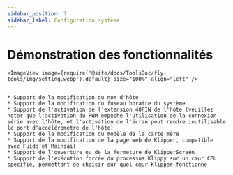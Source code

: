 ```yaml
---
sidebar_position: 7
sidebar_label: Configuration système
---
```






# Démonstration des fonctionnalités

    <ImageView image={require('@site/docs/ToolsDoc/fly-tools/img/setting.webp').default} size="100%" align="left" />


    * Support de la modification du nom d'hôte
    * Support de la modification du fuseau horaire du système
    * Support de l'activation de l'extension 40PIN de l'hôte (veuillez noter que l'activation du PWM empêche l'utilisation de la connexion série avec l'hôte, et l'activation de l'écran peut rendre inutilisable le port d'accéléromètre de l'hôte)
    * Support de la modification du modèle de la carte mère
    * Support de la modification de la page web de Klipper, compatible avec Fuidd et Mainsail
    * Support de l'ouverture ou de la fermeture de KlipperScreen
    * Support de l'exécution forcée du processus Klippy sur un cœur CPU spécifié, permettant de choisir sur quel cœur Klipper fonctionne